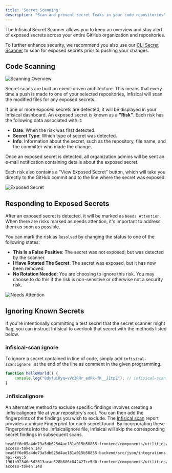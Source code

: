 ```yaml
---
title: 'Secret Scanning'
description: "Scan and prevent secret leaks in your code repositories"
---
```


The Infisical Secret Scanner allows you to keep an overview and stay alert of exposed secrets across your entire GitHub organization and repositories.

To further enhance security, we recommend you also use our [CLI Secret Scanner](/cli/scanning-overview#automatically-scan-changes-before-you-commit) to scan for exposed secrets prior to pushing your changes.

## Code Scanning

![Scanning Overview](/images/platform/secret-scanning/overview.png)

Secret scans are built on event-driven architecture. This means that every time a push is made to one of your selected repositories, Infisical will scan the modified files for any exposed secrets.

If one or more exposed secrets are detected, it will be displayed in your Infisical dashboard. An exposed secret is known as a **"Risk"**. Each risk has the following data associated with it:
- **Date**: When the risk was first detected.
- **Secret Type**: Which type of secret was detected.
- **Info**: Information about the secret, such as the repository, file name, and the committer who made the change.

Once an exposed secret is detected, all organization admins will be sent an e-mail notification containing details about the exposed secret.

<Tip>
  Each risk also contains a "View Exposed Secret" button, which will take you directly to the GitHub commit and to the line where the secret was exposed.
</Tip>



![Exposed Secret](/images/platform/secret-scanning/exposed-secret.png)


## Responding to Exposed Secrets

After an exposed secret is detected, it will be marked as `Needs Attention`. When there are risks marked as needs attention, it's important to address them as soon as possible.

You can mark the risk as `Resolved` by changing the status to one of the following states:
- **This Is a False Positive**: The secret was not exposed, but was detected by the scanner.
- **I Have Rotated The Secret**: The secret was exposed, but it has now been removed.
- **No Rotation Needed**: You are choosing to ignore this risk. You may choose to do this if the risk is non-sensitive or otherwise not a security risk.

![Needs Attention](/images/platform/secret-scanning/needs-attention.png)




## Ignoring Known Secrets
If you're intentionally committing a test secret that the secret scanner might flag, you can instruct Infisical to overlook that secret with the methods listed below.

### infisical-scan:ignore

To ignore a secret contained in line of code, simply add `infisical-scan:ignore ` at the end of the line as comment in the given programming.

```js example.js
function helloWorld() {
    console.log("8dyfuiRyq=vVc3RRr_edRk-fK__JItpZ"); // infisical-scan:ignore
}
```

### .infisicalignore
An alternative method to exclude specific findings involves creating a .infisicalignore file at your repository's root.
You can then add the fingerprints of the findings you wish to exclude. The [Infisical scan](/cli/scanning-overview) report provides a unique Fingerprint for each secret found.
By incorporating these Fingerprints into the .infisicalignore file, Infisical will skip the corresponding secret findings in subsequent scans.

```.ignore .infisicalignore
bea0ff6e05a4de73a5db625d4ae181a015b50855:frontend/components/utilities/attemptLogin.js:stripe-access-token:147
bea0ff6e05a4de73a5db625d4ae181a015b50855:backend/src/json/integrations.json:generic-api-key:5
1961b92340e5d2613acae528b886c842427ce5d0:frontend/components/utilities/attemptLogin.js:stripe-access-token:148
```
